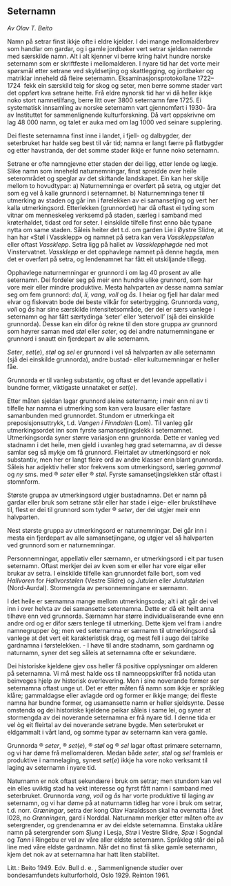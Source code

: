 ## Seternamn

*Av Olav T. Beito*

Namn på setrar finst ikkje ofte i eldre kjelder. I dei mange mellomalderbrev som handlar om gardar, og i gamle jordbøker vert setrar sjeldan nemnde med særskilde namn. Alt i alt kjenner vi berre kring halvt hundre norske seternamn som er skriftfeste i mellomalderen. I nyare tid har det vorte meir spørsmål etter setrane ved skyldsetjing og skattlegging, og jordbøker og matriklar inneheld då fleire seternamn. Eksaminasjonsprotokollane 1722–1724  fekk ein særskild teig for skog og seter, men berre somme stader vart det oppført kva setrane heitte. Frå eldre nynorsk tid har vi då heller ikkje noko stort namnetilfang, berre litt over 3800 seternamn føre 1725. Ei systematisk innsamling av norske seternamn vart gjennomført i 1930- åra av Instituttet for sammenlignende kulturforskning. Då vart oppskrivne om lag 48 000 namn, og talet er auka med om lag 1000 ved seinare supplering.

Dei fleste seternamna finst inne i landet, i fjell- og dalbygder, der seterbruket har halde seg best til vår tid; namna er langt færre på flatbygder og etter havstranda, der det somme stader ikkje er funne noko seternamn.

Setrane er ofte namngjevne etter staden der dei ligg, etter lende og lægje. Slike namn som inneheld naturnemningar, finst spreidde over heile seterområdet og speglar av det skiftande landskapet. Ein kan her skilje mellom to hovudtypar: a) Naturnemninga er overført på setra, og utgjer det som eg vel å kalle grunnord i seternamnet. b) Naturnemninga tener til utmerking av staden og går inn i førelekken av ei samansetjing og vert her kalla utmerkingsord. Etterlekken (grunnordet) har då oftast ei tyding som vitnar om menneskeleg verksemd på staden, særleg i samband med krøterhaldet, tidast ord for seter. I einskilde tilfelle finst enno båe typane nytta om same staden. Såleis heiter det t.d. om garden Lie i Øystre Slidre, at han har «Støl i Vassklepp» og namnet på setra kan vera _Vasskleppstølen_ eller oftast _Vassklepp_. Setra ligg på hallet av _Vassklepphøgde_ ned mot Vinstervatnet. _Vassklepp_ er det opphavlege namnet på denne høgda, men det er overført på setra, og lendenamnet har fått eit utskiljande tillegg.

Opphavlege naturnemningar er grunnord i om lag 40 prosent av alle seternamn. Dei fordeler seg på meir enn hundre ulike grunnord, som har vore meir eller mindre produktive. Mesta halvparten av desse namna samlar seg om fem grunnord: _dal_, _li_, _vang_, _voll_ og _ås_. I heiar og fjell har dalar med elvar og fiskevatn bode dei beste vilkår for seterbygging. Grunnorda _vang_, _voll_ og _ås_ har sine særskilde intensitetsområde, der dei er særs vanlege i seternamn og har fått særtydinga ‘seter’ eller ‘setervoll’ (sjå dei einskilde grunnorda). Desse kan ein difor òg rekne til den store gruppa av grunnord som høyrer saman med _støl_ eller _seter_, og dei andre naturnemningane er grunnord i snautt ein fjerdepart av alle seternamn.

_Seter_, _set_(_e_), _støl_ og _sel_ er grunnord i vel så halvparten av alle seternamn (sjå dei einskilde grunnorda), andre bustad- eller kulturnemningar er heller fåe.

Grunnorda er til vanleg substantiv, og oftast er det levande appellativ i bundne former, viktigaste unnataket er _set_(_e_).

Etter måten sjeldan lagar grunnord aleine seternamn; i meir enn ni av ti tilfelle har namna ei utmerking som kan vera lausare eller fastare samanbunden med grunnordet. Stundom er utmerkinga eit preposisjonsuttrykk, t.d. _Vangen i Finndalen_ (Lom). Til vanleg går utmerkingsordet inn som fyrste samansetjingslekk i seternamnet. Utmerkingsorda syner større variasjon enn grunnorda. Dette er vanleg ved stadnamn i det heile, men gjeld i uvanleg høg grad seternamna, av di desse samlar seg så mykje om få grunnord. Fleirtalet av utmerkingsord er nok substantiv, men her er langt fleire ord av andre klasser enn blant grunnorda. Såleis har adjektiv heller stor frekvens som utmerkingsord, særleg _gammal_ og _ny_ sms. med ® _seter_ eller ® _støl_. Fyrste samansetjingslekken står oftast i stomnform.

Største gruppa av utmerkingsord utgjer bustadnamna. Det er namn på gardar eller bruk som setrane står eller har stade i eige- eller brukstilhøve til, flest er dei til grunnord som tyder ® _seter_, der dei utgjer meir enn halvparten.

Nest største gruppa av utmerkingsord er naturnemningar. Dei går inn i mesta ein fjerdepart av alle samansetjingane, og utgjer vel så halvparten ved grunnord som er naturnemningar.

Personnemningar, appellativ eller særnamn, er utmerkingsord i eit par tusen seternamn. Oftast merkjer dei av kven som er eller har vore eigar eller brukar av setra. I einskilde tilfelle kan grunnordet falle bort, som ved _Hallvoren_ for _Hallvorstølen_ (Vestre Slidre) og _Jutulen_ eller _Jutulstølen_ (Nord-Aurdal). Stormengda av personnemningane er særnamn.

I det heile er særnamna mange mellom utmerkingsorda; alt i alt går dei vel inn i over helvta av dei samansette seternamna. Dette er då eit heilt anna tilhøve enn ved grunnorda. Særnamn har større individualiserande evne enn andre ord og er difor særs tenlege til utmerking. Dette kjem vel fram i andre namnegrupper òg; men ved seternamna er særnamn til utmerkingsord så vanlege at det vert eit karakteristisk drag, og mest fell i augo dei talrike gardnamna i førstelekken. - I høve til andre stadnamn, som gardnamn og naturnamn, syner det seg såleis at seternamna ofte er sekundære.

Dei historiske kjeldene gjev oss heller få positive opplysningar om alderen på seternamna. Vi må mest halde oss til namneoppskrifter frå notida utan beinveges hjelp av historisk overlevering. Men i sine noverande former ser seternamna oftast unge ut. Det er etter måten få namn som ikkje er språkleg klåre; gammaldagse eller avlagde ord og former er ikkje mange; dei fleste namna har bundne former, og usamansette namn er heller sjeldsynte. Desse omstenda og dei historiske kjeldene peikar såleis i same lei, og syner at stormengda av dei noverande seternamna er frå nyare tid. I denne tida er vel òg eit fleirtal av dei noverande setrane bygde. Men seterbruket er eldgammalt i vårt land, og somme typar av seternamn kan vera gamle.

Grunnorda ® _seter_, ® _set_(_e_), ® _støl_ og ® _sel_ lagar oftast primære seternamn, og vi har døme frå mellomalderen. Medan både _seter_, _støl_ og _sel_ framleis er produktive i namnelaging, synest _set_(_e_) ikkje ha vore noko verksamt til laging av seternamn i nyare tid.

Naturnamn er nok oftast sekundære i bruk om setrar; men stundom kan vel ein elles uviktig stad ha vekt interesse og fyrst fått namn i samband med seterbruket. Grunnorda _vang_, _voll_ og _ås_ har vorte produktive til laging av seternamn, og vi har døme på at naturnamn tidleg har vore i bruk om setrar, t.d. norr. _Græningar_, setra der kong Olav Haraldsson skal ha overnatta i året l028, no _Grønningen_, gard i Norddal. Naturnamn merkjer etter måten ofte av setergrender, og grendenamna er av dei eldste seternamna. Einstaka uklåre namn på setergrender som _Sjung_ i Lesja, _Strø_ i Vestre Slidre, _Spæ_ i Sogndal og _Tann_ i Ringebu er vel av våre aller eldste seternamn. Språkleg står dei på line med våre eldste gardnamn. Når det no finst få slike gamle seternamn, kjem det nok av at seternamna har hatt liten stabilitet.

Litt.: Beito 1949. Edv. Bull d. e. , Sammenlignende studier over bondesamfundets kulturforhold, Oslo 1929. Reinton 1961.
